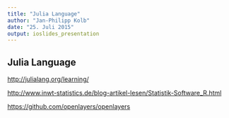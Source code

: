 ```yaml
---
title: "Julia Language"
author: "Jan-Philipp Kolb"
date: "25. Juli 2015"
output: ioslides_presentation
---
```


## Julia Language

<http://julialang.org/learning/>

<http://www.inwt-statistics.de/blog-artikel-lesen/Statistik-Software_R.html>

<https://github.com/openlayers/openlayers>
